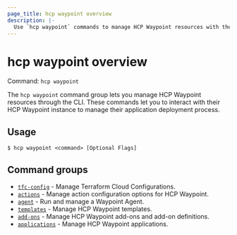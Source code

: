 ```yaml
---
page_title: hcp waypoint overview
description: |-
  Use `hcp waypoint` commands to manage HCP Waypoint resources with the HCP CLI.
---
```


# hcp waypoint overview

Command: `hcp waypoint` 

The `hcp waypoint` command group lets you manage HCP Waypoint resources through
the CLI. These commands let you to interact with their HCP Waypoint instance to
manage their application deployment process.

## Usage

```shell-session
$ hcp waypoint <command> [Optional Flags]
```

## Command groups

- [`tfc-config`](/hcp/docs/cli/commands/waypoint/tfc-config) - Manage Terraform Cloud Configurations.
- [`actions`](/hcp/docs/cli/commands/waypoint/actions) - Manage action configuration options for HCP Waypoint.
- [`agent`](/hcp/docs/cli/commands/waypoint/agent) - Run and manage a Waypoint Agent.
- [`templates`](/hcp/docs/cli/commands/waypoint/templates) - Manage HCP Waypoint templates.
- [`add-ons`](/hcp/docs/cli/commands/waypoint/add-ons) - Manage HCP Waypoint add-ons and add-on definitions.
- [`applications`](/hcp/docs/cli/commands/waypoint/applications) - Manage HCP Waypoint applications.

